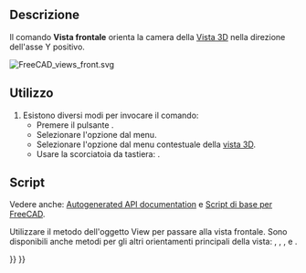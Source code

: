 <languages/>

{{Docnav/it
|[[Std_ViewHome/it|Vista Iniziale]]
|[[Std_ViewTop/it|Vista dall'alto]]
|[[Std_View_Menu/it|Menu Visualizza]]
|IconL=Std_ViewHome.svg
|IconR=Std_ViewTop.svg
|IconC=Freecad.svg
}}

{{GuiCommand/it
|Name=Std_ViewFront
|Name/it=Vista frontale
|MenuLocation=Visualizza → Viste standard → Di fronte
|Workbenches=Tutti
|Shortcut={{KEY|1}}
|SeeAlso=[[Std_ViewTop/it|Vista dall'alto]], [[Std_ViewRight/it|Vista da destra]]
}}

<span id="Description"></span>
==Descrizione==

Il comando '''Vista frontale''' orienta la camera della [[3D view/it|Vista 3D]] nella direzione dell'asse Y positivo.

[[Image:FreeCAD_views_front.svg]]
{{Caption|La freccia 1 punta nella direzione della vista frontale.}}

<span id="Usage"></span>
==Utilizzo==

# Esistono diversi modi per invocare il comando:
#* Premere il pulsante {{Button|[[Image:Std_ViewFront.svg|16px]] Di fronte}}.
#* Selezionare l'opzione {{MenuCommand|Visualizza → Viste standard → [[Image:Std_ViewFront.svg|16px]] Di fronte}} dal menu.
#* Selezionare l'opzione {{MenuCommand|Viste standard → [[Image:Std_ViewFront.svg|16px]] Di fronte}} dal menu contestuale della [[3D_view/it|vista 3D]].
#* Usare la scorciatoia da tastiera: {{KEY|1}}.

<span id="Scripting"></span>
==Script==

Vedere anche: [https://freecad.github.io/SourceDoc/ Autogenerated API documentation] e [[FreeCAD_Scripting_Basics/it|Script di base per FreeCAD]].

Utilizzare il metodo {{incode|viewFront}} dell'oggetto View per passare alla vista frontale. Sono disponibili anche metodi per gli altri orientamenti principali della vista: {{incode|viewTop}}, {{incode|viewRight}}, {{incode|viewRear}}, {{incode|viewBottom}} e {{incode|viewRight}} .

{{Code|code=
import FreeCADGui

view = FreeCADGui.ActiveDocument.ActiveView
view.viewFront()
}}


{{Docnav/it
|[[Std_ViewHome/it|Vista Iniziale]]
|[[Std_ViewTop/it|Vista dall'alto]]
|[[Std_View_Menu/it|Menu Visualizza]]
|IconL=Std_ViewHome.svg
|IconR=Std_ViewTop.svg
|IconC=Freecad.svg
}}

{{Std_Base_navi{{#translation:}}}}
{{Userdocnavi{{#translation:}}}}
